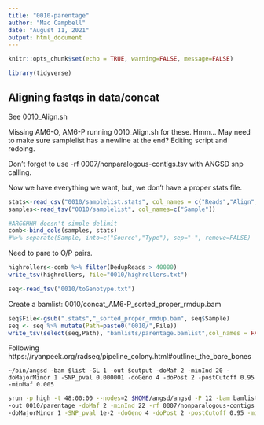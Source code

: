 ```yaml
---
title: "0010-parentage"
author: "Mac Campbell"
date: "August 11, 2021"
output: html_document
---
```


```r
knitr::opts_chunk$set(echo = TRUE, warning=FALSE, message=FALSE)
```

```r
library(tidyverse)
```

## Aligning fastqs in data/concat

See 0010_Align.sh     

Missing AM6-O, AM6-P running 0010_Align.sh for these. Hmm... May need to make sure samplelist has a newline at the end?
Editing script and redoing.      

Don't forget to use -rf 0007/nonparalogous-contigs.tsv with ANGSD snp calling.

Now we have everything we want, but, we don't have a proper stats file.



```r
stats<-read_csv("0010/samplelist.stats", col_names = c("Reads","Align","DedupReads"))
samples<-read_tsv("0010/samplelist", col_names=c("Sample"))

#ARGGHHH doesn't simple delimit
comb<-bind_cols(samples, stats) 
#%>% separate(Sample, into=c("Source","Type"), sep="-", remove=FALSE)
```


Need to pare to O/P pairs.

```r
highrollers<-comb %>% filter(DedupReads > 40000)
write_tsv(highrollers, file="0010/highrollers.txt")
```

```r
seq<-read_tsv("0010/toGenotype.txt")
```

Create a bamlist: 0010/concat_AM6-P_sorted_proper_rmdup.bam

```r
seq$File<-gsub(".stats","_sorted_proper_rmdup.bam", seq$Sample)
seq <- seq %>% mutate(Path=paste0("0010/",File))
write_tsv(select(seq,Path), "bamlists/parentage.bamlist",col_names = FALSE)
```


Following https://ryanpeek.org/radseq/pipeline_colony.html#outline:_the_bare_bones     

`~/bin/angsd -bam $list -GL 1 -out $output -doMaf 2 -minInd 20 -doMajorMinor 1 -SNP_pval 0.000001 -doGeno 4 -doPost 2 -postCutoff 0.95 -minMaf 0.005`

```sh
srun -p high -t 48:00:00 --nodes=2 $HOME/angsd/angsd -P 12 -bam bamlists/parentage.bamlist -GL 1 \
-out 0010/parentage -doMaf 2 -minInd 22 -rf 0007/nonparalogous-contigs.tsv \
-doMajorMinor 1 -SNP_pval 1e-2 -doGeno 4 -doPost 2 -postCutoff 0.95 -minMaf 0.005 -minMapQ 10 -minQ 20 > 0010/parentage.stdout 2> 0010/parentage.stderr &
```

